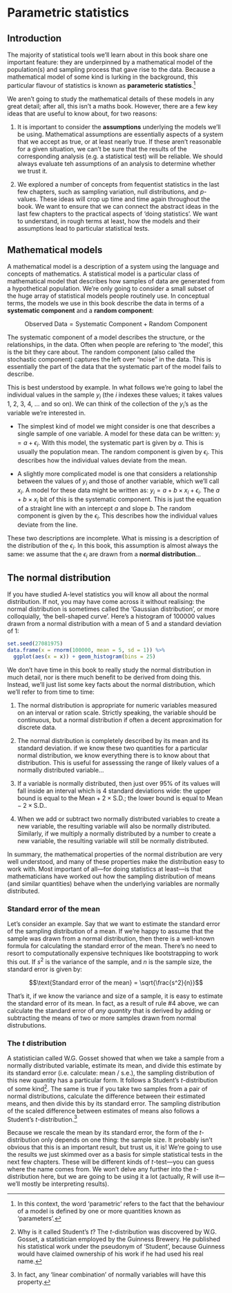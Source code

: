 # Parametric statistics

## Introduction

The majority of statistical tools we'll learn about in this book share one important feature: they are underpinned by a mathematical model of the population(s) and sampling process that gave rise to the data. Because a mathematical model of some kind is lurking in the background, this particular flavour of statistics is known as **parameteric statistics**.^[In this context, the word 'parametric' refers to the fact that the behaviour of a  model is defined by one or more quantities known as 'parameters'.] 

We aren't going to study the mathematical details of these models in any great detail; after all, this isn't a maths book. However, there are a few key ideas that are useful to know about, for two reasons:

1.   It is important to consider the **assumptions** underlying the models we'll be using. Mathematical assumptions are essentially aspects of a system that we accept as true, or at least nearly true. If these aren't reasonable for a given situation, we can't be sure that the results of the corresponding analysis (e.g. a statistical test) will be reliable. We should always evaluate teh assumptions of an analysis to determine whether we trust it.

2.    We explored a number of concepts from fequentist statistics in the last few chapters, such as sampling variation, null distributions, and *p*-values. These ideas will crop up time and time again throughout the book. We want to ensure that we can connect the abstract ideas in the last few chapters to the practical aspects of 'doing statistics'. We want to understand, in rough terms at least, how the models and their assumptions lead to particular statistical tests.

## Mathematical models {#math-models}

A mathematical model is a description of a system using the language and concepts of mathematics. A statistical model is a particular class of mathematical model that describes how samples of data are generated from a hypothetical population. We're only going to consider a small subset of the huge array of statistical models people routinely use. In conceptual terms, the models we use in this book describe the data in terms of a **systematic component** and a **random component**:

$$\text{Observed Data} = \text{Systematic Component} + \text{Random Component}$$

The systematic component of a model describes the structure, or the relationships, in the data. Often when people are refering to 'the model', this is the bit they care about. The random component (also called the stochastic component) captures the left over "noise" in the data. This is essentially the part of the data that the systematic part of the model fails to describe. 

This is best understood by example. In what follows we're going to label the individual values in the sample $y_i$ (the $i$ indexes these values; it takes values 1, 2, 3, 4, ... and so on). We can think of the collection of the $y_i$'s as the variable we're interested in.

-   The simplest kind of model we might consider is one that describes a single sample of one variable. A model for these data can be written: $y_i = a + \epsilon_i$. With this model, the systematic part is given by $a$. This is usually the population mean. The random component is given by $\epsilon_i$. This describes how the individual values deviate from the mean. 

-   A slightly more complicated model is one that considers a relationship between the values of $y_i$ and those of another variable, which we'll call $x_i$. A model for these data might be written as: $y_i = a + b \times x_i + \epsilon_i$. The $a + b \times x_i$ bit of this is the systematic component. This is just the equation of a straight line with an intercept $a$ and slope $b$. The random component is given by the $\epsilon_i$. This describes how the individual values deviate from the line. 

These two descriptions are incomplete. What is missing is a description of the distribution of the $\epsilon_i$. In this book, this assumption is almost always the same: we assume that the $\epsilon_i$ are drawn from a **normal distribution**...

## The normal distribution {#parametric-stats}

If you have studied A-level statistics you will know all about the normal distribution. If not, you may have come across it without realising: the normal distribution is sometimes called the 'Gaussian distribution', or more colloquially, 'the bell-shaped curve'. Here's a histogram of 100000 values drawn from a normal distribution with a mean of 5 and a standard deviation of 1:

```r
set.seed(27081975)
data.frame(x = rnorm(100000, mean = 5, sd = 1)) %>%
  ggplot(aes(x = x)) + geom_histogram(bins = 25)
```

We don't have time in this book to really study the normal distribution in much detail, nor is there much benefit to be derived from doing this. Instead, we'll just list some key facts about the normal distribution, which we'll refer to from time to time:

1. The normal distribution is appropriate for numeric variables measured on an interval or ration scale. Strictly speaking, the variable should be continuous, but a normal distribution if often a decent approximation for discrete data.

2. The normal distribution is completely described by its mean and its standard deviation. if we know these two quantities for a particular normal distribution, we know everything there is to know about that distribution. This is useful for assesssing the range of likely values of a normally distributed variable...

3. If a variable is normally distributed, then just over 95% of its values will fall inside an interval which is 4 standard deviations wide: the upper bound is equal to the $\text{Mean} + 2 \times \text{S.D.}$; the lower bound is equal to $\text{Mean} - 2 \times \text{S.D.}$.

4. When we add or subtract two normally distributed variables to create a new variable, the resulting variable will also be normally distributed. Similarly, if we multiply a normally distributed by a number to create a new variable, the resulting variable will still be normally distributed.

In summary, the mathematical properties of the normal distribution are very well understood, and many of these properties make the distribution easy to work with. Most important of all---for doing statistics at least---is that mathematicians have worked out how the sampling distribution of means (and similar quantities) behave when the underlying variables are normally distributed. 

### Standard error of the mean

Let's consider an example. Say that we want to estimate the standard error of the sampling distribution of a mean. If we're happy to assume that the sample was drawn from a normal distribution, then there is a well-known formula for calculating the standard error of the mean. There's no need to resort to computationally expensive techniques like bootstrapping to work this out. If $s^2$ is the variance of the sample, and $n$ is the sample size, the standard error is given by:

$$\text{Standard error of the mean} = \sqrt{\frac{s^2}{n}}$$

That's it, if we know the variance and size of a sample, it is easy to estimate the standard error of its mean. In fact, as a result of rule #4 above, we can calculate the standard error of *any quantity* that is derived by adding or subtracting the means of two or more samples drawn from normal distrubutions. 

### The *t* distribution

A statistician called W.G. Gosset showed that when we take a sample from a normally distributed variable, estimate its mean, and divide this estimate by its standard error (i.e. calculate: mean / s.e.), the sampling distribution of this new quantity has a particular form. It follows a Student's *t*-distribution of some kind^[Why is it called Student's *t*? The *t*-distribution was discovered by W.G. Gosset, a statistician employed by the Guinness Brewery. He published his statistical work under the pseudonym of 'Student', because Guinness would have claimed ownership of his work if he had used his real name.]. The same is true if you take two samples from a pair of normal distributions, calculate the difference between their estimated means, and then divide this by its standard error. The sampling distribution of the scaled difference between estimates of means also follows a Student's *t*-distribution.^[In fact, any 'linear combination' of normally variables will have this property.]

Because we rescale the mean by its standard error, the form of the *t*-distribution only depends on one thing: the sample size. It probably isn't obvious that this is an important result, but trust us, it is! We're going to use the results we just skimmed over as a basis for simple statistical tests in the next few chapters. These will be different kinds of *t*-test---you can guess where the name comes from. We won't delve any further into the *t*-distribution here, but we are going to be using it a lot (actually, R will use it---we'll mostly be interpreting results).




